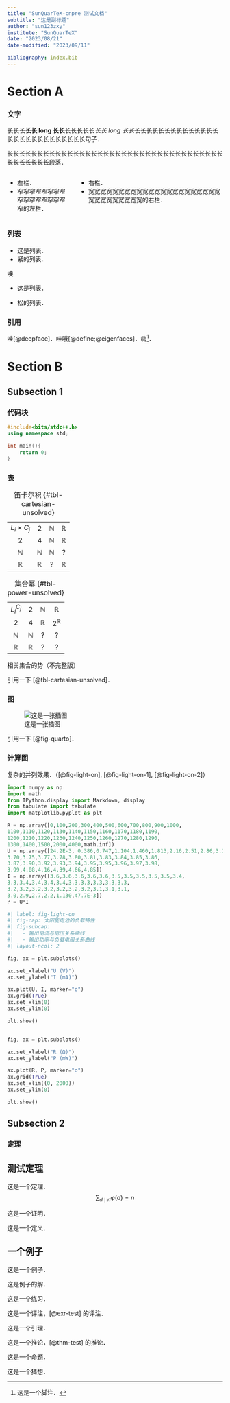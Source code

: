 ```yaml
---
title: "SunQuarTeX-cnpre 测试文档"
subtitle: "这是副标题"
author: "sun123zxy"
institute: "SunQuarTeX"
date: "2023/08/21"
date-modified: "2023/09/11"

bibliography: index.bib
---
```


# Section A

### 文字

长长长**长长 long 长长**长长长长长*长长 long 长长*长长长长长长长长长长长长长长长长长长长长长长长长长长长句子．

长长长长长长长长长长长长长长长长长长长长长长长长长长长长长长长长长长长长长长长长长长长段落．

::::: {.columns}

::: {.column width="30%"}
- 左栏．
- 窄窄窄窄窄窄窄窄窄窄窄窄窄窄窄窄窄的左栏．
:::

::: {.column width="70%"}
- 右栏．
- 宽宽宽宽宽宽宽宽宽宽宽宽宽宽宽宽宽宽宽宽宽宽宽宽宽宽宽宽宽宽宽的右栏．
:::

:::::

### 列表

- 这是列表．
- 紧的列表．

噢

- 这是列表．

- 松的列表．

### 引用

哇[@deepface]．哇哦[@define;@eigenfaces]．嗨^[这是一个脚注．]．

# Section B

## Subsection 1

### 代码块

```c++
#include<bits/stdc++.h>
using namespace std;

int main(){
    return 0;
}
```

### 表

::: {#tbl-panel-unsolved layout-ncol=2}
|||||
|:-:|:-:|:-:|:-:|
| $L_i \times C_j$   | $2$           | $\mathbb N$   | $\mathbb R$   |
| $2$                | $4$           | $\mathbb N$   | $\mathbb R$   |
| $\mathbb N$        | $\mathbb N$   | $\mathbb N$   | ?             |
| $\mathbb R$        | $\mathbb R$   | ?             | $\mathbb R$   |

:笛卡尔积 {#tbl-cartesian-unsolved}

|||||
|:-:|:-:|:-:|:-:|
|$L_i^{C_j}$  | $2$           | $\mathbb N$   | $\mathbb R$     |      
|$2$          | $4$           | $\mathbb R$   | $2^{\mathbb R}$ | 
|$\mathbb N$  | $\mathbb N$   | ?             | ?               |
|$\mathbb R$  | $\mathbb R$   | ?             | ?               |

:集合幂 {#tbl-power-unsolved}

相关集合的势（不完整版）
:::


引用一下 [@tbl-cartesian-unsolved]．

### 图

![这是一张插图](index-quarto.png){#fig-quarto}

引用一下 [@fig-quarto]．

### 计算图

复杂的并列效果．（[@fig-light-on], [@fig-light-on-1], [@fig-light-on-2]）

```python
import numpy as np
import math
from IPython.display import Markdown, display
from tabulate import tabulate
import matplotlib.pyplot as plt

R = np.array([0,100,200,300,400,500,600,700,800,900,1000,
1100,1110,1120,1130,1140,1150,1160,1170,1180,1190,
1200,1210,1220,1230,1240,1250,1260,1270,1280,1290,
1300,1400,1500,2000,4000,math.inf])
U = np.array([24.2E-3, 0.386,0.747,1.104,1.460,1.813,2.16,2.51,2.86,3.19,3.48,
3.70,3.75,3.77,3.78,3.80,3.81,3.83,3.84,3.85,3.86,
3.87,3.90,3.92,3.93,3.94,3.95,3.95,3.96,3.97,3.98,
3.99,4.08,4.16,4.39,4.66,4.85])
I = np.array([3.6,3.6,3.6,3.6,3.6,3.5,3.5,3.5,3.5,3.5,3.4,
3.3,3.4,3.4,3.4,3.4,3.3,3.3,3.3,3.3,3.3,
3.2,3.2,3.2,3.2,3.2,3.2,3.2,3.1,3.1,3.1,
3.0,2.9,2.7,2.2,1.130,47.7E-3])
P = U*I
```

```python
#| label: fig-light-on
#| fig-cap: 太阳能电池的负载特性
#| fig-subcap:
#|   - 输出电流与电压关系曲线
#|   - 输出功率与负载电阻关系曲线
#| layout-ncol: 2

fig, ax = plt.subplots()

ax.set_xlabel("U (V)")
ax.set_ylabel("I (mA)")

ax.plot(U, I, marker="o")
ax.grid(True)
ax.set_xlim(0)
ax.set_ylim(0)

plt.show()


fig, ax = plt.subplots()

ax.set_xlabel("R (Ω)")
ax.set_ylabel("P (mW)")

ax.plot(R, P, marker="o")
ax.grid(True)
ax.set_xlim((0, 2000))
ax.set_ylim(0)

plt.show()
```

## Subsection 2

### 定理 {.allowframebreaks}

:::{#thm-test}

## 测试定理

这是一个定理．
$$
\sum_{d \mid n} \varphi(d) = n
$$
:::

:::{.proof}

这是一个证明．
:::

:::{#def-test}

这是一个定义．
:::

:::{#exm-test}

## 一个例子

这是一个例子．
:::

:::{.solution}
这是例子的解．
:::

:::{#exr-test}

这是一个练习．
:::

:::{.remark}
这是一个评注，[@exr-test] 的评注．
:::

:::{#lem-test}

这是一个引理．
:::

:::{#cor-test}

这是一个推论，[@thm-test] 的推论．
:::

:::{#prp-test}

这是一个命题．
:::

:::{#cnj-test}

这是一个猜想．
:::
